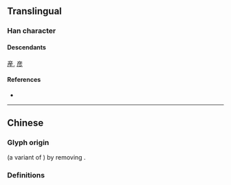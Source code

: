 {{also|産|產}}
{{character info}}
==Translingual==
{{stroke order|strokes=6}}
{{Han simplified forms|產|産|产}}

===Han character===
{{Han char|rn=117|rad=立|as=01|sn=6|four=0020|canj=YTH|ids=⿳亠丷厂}}

====Descendants====
[[産]], [[彦]]

====References====
* {{Han ref|kx=0088.111|hdz=10283.030|uh=4EA7|ud=20135}}

----

==Chinese==

===Glyph origin===
{{Han simp|産}} (a variant of {{m|mul|產}}) by removing {{m|mul|生}}.

===Definitions===
{{zh-see|產}}